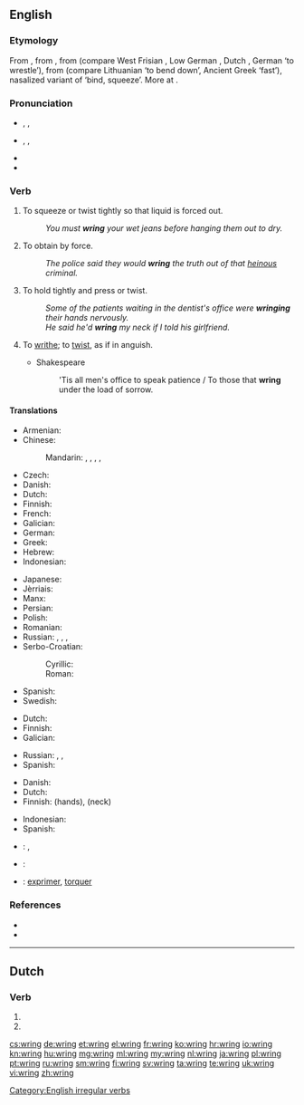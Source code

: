 ==English==

===Etymology===
From {{etyl|enm|en}} {{term|wringen|lang=enm}}, from {{etyl|ang|en}} {{term|wringan|lang=ang}}, from {{etyl|gem-pro|en}} {{term/t|gem-pro|*wrenganan}} (compare West Frisian {{term|wringe|lang=fy}}, Low German {{term|wringen|lang=nds}}, Dutch {{term|wringen|lang=nl}}, German {{term|ringen|lang=de}} ‘to wrestle’), from {{etyl|ine-pro|en}} {{term/t|ine-pro|*wrenǵʰ-}} (compare Lithuanian {{term|reñgtis|lang=lt}} ‘to bend down’, Ancient Greek {{term|ῥίμφα|tr=rhímpha|lang=grc}} ‘fast’), nasalized variant of {{term/t|ine-pro|*werǵʰ-}} ‘bind, squeeze’. More at {{l|en|worry}}.

===Pronunciation===
* {{enPR|rĭng}}, {{IPA|/ɹɪŋ/}}, {{X-SAMPA|/r\IN/}}
* {{a|US|also}} {{enPR|rēng}}, {{IPA|/ɹiːŋ/}}, {{X-SAMPA|/r\i:N/}}
* {{homophones|ring|lang=en}}
* {{rhymes|ɪŋ}}

===Verb===
{{en-verb|wrings|wringing|'''[[wrang]]''' or '''[[wrung]]'''|wrung}}

# To squeeze or twist tightly so that liquid is forced out.
#: ''You must '''wring''' your wet jeans before hanging them out to dry.''
# To obtain by force.
#: ''The police said they would '''wring''' the truth out of that [[heinous]] criminal.''
# To hold tightly and press or twist.
#: ''Some of the patients waiting in the dentist's office were '''wringing''' their hands nervously.''
#: ''He said he'd '''wring''' my neck if I told his girlfriend.''
# {{context|intransitive|lang=en}} To [[writhe]]; to [[twist]], as if in anguish.
#* Shakespeare
#*: 'Tis all men's office to speak patience / To those that '''wring''' under the load of sorrow.

====Translations====
{{trans-top|to squeeze or twist tightly so that liquid is forced out}}
* Armenian: {{t-|hy|քամել|tr=k'amel}}
* Chinese:
*: Mandarin: {{t|cmn|擰|sc=Hani}}, {{t|cmn|拧|tr=níng|sc=Hani}}, {{t|cmn|絞|sc=Hani}}, {{t|cmn|绞|tr=jiǎo|sc=Hani}}, {{t|cmn|扭|tr=niǔ|sc=Hani}}
* Czech: {{t+|cs|ždímat}}
* Danish: {{t-|da|vride}}
* Dutch: {{t+|nl|uitwringen}}
* Finnish: {{t+|fi|vääntää}}
* French: {{t+|fr|essorer}}
* Galician: {{t-|gl|espremer}}
* German: {{t+|de|wringen}}
* Greek: {{t+|el|στείβω}}
* Hebrew: {{t-|he|סחט|tr=sakhát}}
* Indonesian: {{t+|id|peras}}
{{trans-mid}}
* Japanese: {{t-|ja|絞る|tr=しぼる, jimoru|sc=Jpan}}
* Jèrriais: {{tø|roa-jer|teurtre}}
* Manx: {{t-|gv|faast}}
* Persian: {{t|fa|چلاندن|tr=čelândan|sc=fa-Arab}}
* Polish: {{t-|pl|wykręcać}}
* Romanian: {{t-|ro|stoarce}}
* Russian: {{t+|ru|выжимать|sc=Cyrl|alt=выжима́ть|tr=vyžimátʹ}} {{impf}}, {{t+|ru|выжать|sc=Cyrl|alt=вы́жать|tr=výžatʹ}} {{pf.}}, {{t-|ru|выкручивать|tr=vykrúčivatʼ|sc=Cyrl}} {{impf}}, {{t+|ru|выкрутить|tr=výkrutitʼ|sc=Cyrl}} {{pf.}}
* Serbo-Croatian:
*: Cyrillic: {{t-|sh|исциједити}}
*: Roman: {{t-|sh|iscijediti}}
* Spanish: {{t-|es|exprimir}}
* Swedish: {{t|sv|vrida ur}}
{{trans-bottom}}

{{trans-top|to obtain by force}}
* Dutch: {{t+|nl|afpersen}}
* Finnish: {{t+|fi|puristaa}}
* Galician: {{t-|gl|espremer}}
{{trans-mid}}
* Russian: {{t+|ru|выжимать|tr=vyžimátʼ|sc=Cyrl}} {{impf}}, {{t+|ru|выжать|tr=výžatʼ|sc=Cyrl}} {{pf.}}, {{t+|ru|вымогать|tr=vymogátʼ|sc=Cyrl}} {{impf}}
* Spanish: {{t-|es|exprimir}}
{{trans-bottom}}

{{trans-top|to hold tightly and press or twist}}
* Danish: {{t-|da|vride}}
* Dutch: {{t+|nl|wringen}}
* Finnish: {{t+|fi|väännellä}} (hands), {{t+|fi|vääntää}} {{t-|fi|niskat nurin}} (neck)
{{trans-mid}}
* Indonesian: {{t+|id|remas}}
* Spanish: {{t-|es|retorcer}}
{{trans-bottom}}

{{checktrans-top}}
* {{ttbc|nl}}: {{t+|nl|wringen}}, {{t+|nl|uitwringen}}
* {{ttbc|fr}}: {{t+|fr|tordre}}
* {{ttbc|ia}}: [[exprimer]], [[torquer]]
{{trans-bottom}}

===References===
* {{R:Century 1911}}
* {{R:Webster 1913}}

[[Category:English irregular verbs]]

----

==Dutch==

===Verb===
{{head|nl}}

# {{nl-verb form of|p=1|n=sg|t=pres|m=ind|wringen}}
# {{nl-verb form of|m=imp|wringen}}

[[cs:wring]]
[[de:wring]]
[[et:wring]]
[[el:wring]]
[[fr:wring]]
[[ko:wring]]
[[hr:wring]]
[[io:wring]]
[[kn:wring]]
[[hu:wring]]
[[mg:wring]]
[[ml:wring]]
[[my:wring]]
[[nl:wring]]
[[ja:wring]]
[[pl:wring]]
[[pt:wring]]
[[ru:wring]]
[[sm:wring]]
[[fi:wring]]
[[sv:wring]]
[[ta:wring]]
[[te:wring]]
[[uk:wring]]
[[vi:wring]]
[[zh:wring]]